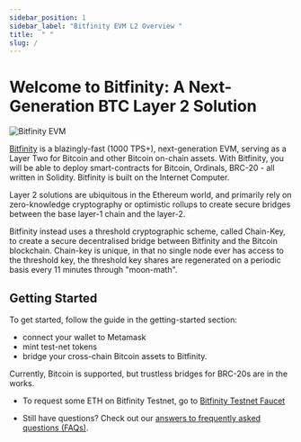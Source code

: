 ```yaml
---
sidebar_position: 1
sidebar_label: "Bitfinity EVM L2 Overview "
title:  " "
slug: /
---
```


<div style={{"width": "100%", "height": "auto", "display": "flex", "flexDirection": "column", "justifyContent": "center", "alignItems": "center"}}>
   <h1 style={{"margin": "30px", "textAlign": "center"}}>Welcome to Bitfinity: A Next-Generation BTC Layer 2 Solution</h1>
  <img src="/img/btc.png" alt="Bitfinity EVM" style={{"width": "50%", "height": "auto"}}/>
</div>

[Bitfinity] is a blazingly-fast (1000 TPS+), next-generation EVM, serving as a Layer Two for Bitcoin and other Bitcoin on-chain assets.
With Bitfinity, you will be able to deploy smart-contracts for Bitcoin, Ordinals, BRC-20 - all written in Solidity. 
Bitfinity is built on the Internet Computer.

Layer 2 solutions are ubiquitous in the Ethereum world, and primarily rely on zero-knowledge cryptography or 
optimistic rollups to create secure bridges between the base layer-1 chain and the layer-2. 

Bitfinity instead uses a threshold cryptographic scheme, called Chain-Key, to create a secure decentralised bridge between Bitfinity and 
the Bitcoin blockchain. Chain-key is unique, in that no single node ever has access to the threshold key, the threshold key shares are regenerated on a periodic basis every 11 minutes through "moon-math". 


## Getting Started 

To get started, follow the guide in the getting-started section:
 * connect your wallet to Metamask
 * mint test-net tokens
 * bridge your cross-chain Bitcoin assets to Bitfinity. 

Currently, Bitcoin is supported, but trustless bridges for BRC-20s are in the works. 

* To request some ETH on Bitfinity Testnet, go to [Bitfinity Testnet Faucet](https://bitfinity.network/faucet)

* Still have questions? 
Check out our [answers to frequently asked questions (FAQs)](./faq.md).

[bitfinity]: https://bitfinity.network
[metamask]: https://metamask.io
[hardhat]: https://hardhat.org
[remix]: https://remix.ethereum.org
